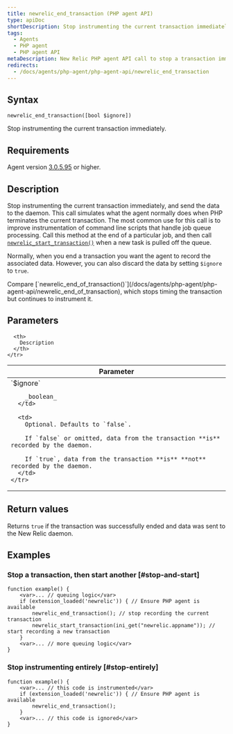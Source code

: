 ```yaml
---
title: newrelic_end_transaction (PHP agent API)
type: apiDoc
shortDescription: Stop instrumenting the current transaction immediately.
tags:
  - Agents
  - PHP agent
  - PHP agent API
metaDescription: New Relic PHP agent API call to stop a transaction immediately. Useful for job queue processing.
redirects:
  - /docs/agents/php-agent/php-agent-api/newrelic_end_transaction
---
```


## Syntax

```
newrelic_end_transaction([bool $ignore])
```

Stop instrumenting the current transaction immediately.

## Requirements

Agent version [3.0.5.95](/docs/release-notes/agent-release-notes/php-release-notes/php-agent) or higher.

## Description

Stop instrumenting the current transaction immediately, and send the data to the daemon. This call simulates what the agent normally does when PHP terminates the current transaction. The most common use for this call is to improve instrumentation of command line scripts that handle job queue processing. Call this method at the end of a particular job, and then call [`newrelic_start_transaction()`](/docs/agents/php-agent/php-agent-api/newrelic_start_transaction) when a new task is pulled off the queue.

Normally, when you end a transaction you want the agent to record the associated data. However, you can also discard the data by setting `$ignore` to `true`.

<Callout variant="tip">
  Compare [`newrelic_end_of_transaction()`](/docs/agents/php-agent/php-agent-api/newrelic_end_of_transaction), which stops timing the transaction but continues to instrument it.
</Callout>

## Parameters

<table>
  <thead>
    <tr>
      <th width="25%">
        Parameter
      </th>

      <th>
        Description
      </th>
    </tr>
  </thead>

  <tbody>
    <tr>
      <td>
        `$ignore`

        _boolean_
      </td>

      <td>
        Optional. Defaults to `false`.

        If `false` or omitted, data from the transaction **is** recorded by the daemon.

        If `true`, data from the transaction **is** **not** recorded by the daemon.
      </td>
    </tr>
  </tbody>
</table>

## Return values

Returns `true` if the transaction was successfully ended and data was sent to the New Relic daemon.

## Examples

### Stop a transaction, then start another [#stop-and-start]

```
function example() {
    <var>... // queuing logic</var>
    if (extension_loaded('newrelic')) { // Ensure PHP agent is available
        newrelic_end_transaction(); // stop recording the current transaction
        newrelic_start_transaction(ini_get("newrelic.appname")); // start recording a new transaction
    }
    <var>... // more queuing logic</var>
}
```

### Stop instrumenting entirely [#stop-entirely]

```
function example() {
    <var>... // this code is instrumented</var>
    if (extension_loaded('newrelic')) { // Ensure PHP agent is available
        newrelic_end_transaction();
    }
    <var>... // this code is ignored</var>
}
```
